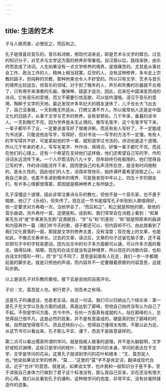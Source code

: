 ```yaml
---
---
---
```

title: 生活的艺术
---




子与人歌而善，必使反之，而后和之。

孔子是很喜欢音乐的。音乐和诗歌，用现代话来说，即是艺术与文学的糅合。过去的知识分子，对艺术与文学这方面的修养非常重视。自汉唐以后，路线渐狭，由乐府而变成了诗词。人生如果没有一点文学修养的境界，是很痛苦的。尤其是从事社会工作、政治工作的人，精神上相当寂寞。后世的人，没有这种修养，多半走上宗教的路子。但纯粹的宗教，那种拘束也令人不好受的。所以只有文学、艺术与音乐的境界比较适合。但音乐的领域，对于到了晚年的人，声乐和吹奏的乐器就不合用了，只有用手来演奏的乐器，像弹琴、鼓瑟才适合。因此，后来在中国演变而成的诗词，它有音乐的意境，而又不需要引吭高歌，可以低吟漫哦，浸沉于音乐的意境，陶醉于文学的天地。最近发现许多年纪大的朋友退休了，儿子也长大飞出去了，自己没事做，一天到晚无所适从，打牌又凑不齐人。所以我常劝人还是走中国文化的旧路子，从事于文学与艺术的修养，会有安顿处。几千年来，垂暮的读书人，一天到晚忙不完，因为学养是永无止境的。像写毛笔字，这个毛笔字写下来，一辈子都毕不了业，一定要说谁写好了很难评断。而且有些人写好了，不一定能成为书法家，只能说他会写字，写得好，但对书法——写字的方法不一定懂。有些人的字写得并不好，可是拿起他的字一看，就知道学过书法的。诗词也是这个道理。所以几千年来的老人，写写毛笔字、作作诗、填填词，好像一辈子都忙不完。而且在他们的心理上，还有一个希望在支持他们这样做，他们还希望自己写的字、作的诗词永远流传下来。一个人尽管活到八九十岁，但年龄终归有极限的，他们觉得自己写的字，作的诗词能流传下来，因而使自己的名声流传后世，是没有时间限制的，是永久性的。因此他们的人生，活得非常快乐，始终满怀着希望进取之心。以我自己来说，也差不多进到晚年的境界，可是我发现中年以上，四五十岁的朋友们，有许多心情都很落寞，原因就是精神修养上有所缺乏。

孔子深懂这个道理，因此非常注重诗与乐的教化，但他不是一个音乐家，也不善于唱歌，他订了《乐经》，但失传了。现在这一节书是描写孔子听到别人歌唱得好，他一定要求对方再唱一次。当他学会了，“而后和之”，和之就是照他的歌，依他的音乐曲调，另外再作一首，这便是和。说到和，我们常常会在诗题上看到：“和某某先生诗”或“步某某先生韵”这类题目，“步”与“和”的差别：“和”就是照原来的曲调和内容再作一篇（我们听今天的歌，调子都还可以，但内容却不行。由此就看到了我们文化衰落的一面，那就是文学的修养太差，没有深度；现在报上的文章，也是如此，不像古文寿命长。过去的文章，读过后，文章的句子还留在脑子里，还不喜欢把句子中的字轻易更动。因为古文中的句子多方面都可以通，可以作多方面的看法，值得玩味、咀嚼。现在的白话文就没有这种境界，所以现在的诗歌内容，也和白话文的情形一样）。而“步”又不同了，意思是前面有人在走，我们一步一步都跟前面的脚步走。就是只照他的声调，而内容并不一定要跟着原歌的内容意思，这就叫步韵。

以上是说孔子对乐教的重视，接下去是说他的自我评论。

子曰：文，莫吾犹人也。躬行君子，则吾未之有得。

这是孔子的谦虚话，也是老实话。由这一句话，我们可以归纳出几个结论来：第一是孔子在文学以及各方面的成就，真是达到了巅峰，但他自己始终没有认为自己了不起。不但是学问方面，古今中外，任何一方面真有成就的人，站在巅峰的人，总觉得自己很平凡。这是必然的现象，并不是有意装成的。硬是真的到了巅峰的时候，自然就觉得很平凡。而且还特别小心，觉得自己懂得太有限，不敢以此为足。从这节书可以看出来，孔子那么平实、谦下，而且不是故意装样的。

第二点可以看出儒家所谓的学问，就是指做人做事的道理。并不是头脑聪明，文学好或知识渊博，这些只是学问的枝叶，不能算是学问的本身。学问的表达在于文学，文学是学问的花朵。这里孔子就讲到学问的花叶和根本：“文，莫吾犹人也。”他说如果谈文学的修养，“莫……”这里的“莫”字不是肯定词，翻译成现代白话，近乎“也许”的意思。就是说，如果谈文学，也许我和一般知识分子差不多。至于讲我自己身体力行做到了君子这个标准没有，那么我自己反省，实在还没有很大的心得。我们从此看到孔子的谦和，这种做学问的态度，非常平实，没有丝毫矫揉造作的迹象。